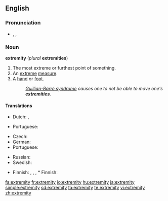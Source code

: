 ==English==

===Pronunciation===
* {{enPR|ĭkstrĕ'mĭtē}}, {{IPA|/ɪkˈstrɛmɪti/}}, {{SAMPA|/Ik"strEmIti/}}

===Noun===
'''extremity''' (''plural'' '''extremities''')

# The most extreme or furthest point of something.
# An [[extreme]] [[measure]].
# A [[hand]] or [[foot]].
#: ''[[Guillian-Barré syndrome]] causes one to not be able to move one's '''extremities'''.''

====Translations====

{{trans-top|furthest point}}
* Dutch: {{t|nl|uiterste|n}}, {{t|nl|extremiteit|f}}
{{trans-mid}}
* Portuguese: {{t+|pt|extremidade|f}}
{{trans-bottom}}

{{trans-top|extreme measure}}
{{trans-mid}}
{{trans-bottom}}

{{trans-top|hand or foot}}
* Czech: {{t-|cs|končetina|f}}
* German: {{t|de|Extremität|f}}
* Portuguese: {{t+|pt|extremidade|f}}
{{trans-mid}}
* Russian: {{t|ru|конечность|f|sc=Cyrl}}
* Swedish: {{t-|sv|extremitet|c}}
{{trans-bottom}}

{{checktrans-top}}
* Finnish: {{t|fi|ääripää}}, {{t|fi|äärimmäisyys}}, {{t+|fi|äärimmäinen}} {{t-|fi|toimenpide}}, * Finnish: {{t+|fi|raaja}}
{{checktrans-mid}}
{{checktrans-bottom}}

[[fa:extremity]]
[[fr:extremity]]
[[io:extremity]]
[[hu:extremity]]
[[ja:extremity]]
[[simple:extremity]]
[[sd:extremity]]
[[ta:extremity]]
[[te:extremity]]
[[vi:extremity]]
[[zh:extremity]]